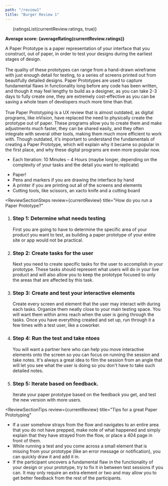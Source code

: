 ```yaml
---
path: "/review1"
title: "Burger Review 1"
---
```






<ReviewLayout pageTitle={props.pageContext.frontmatter.title} review={currentReview}>
  <SEO title={props.pageContext.frontmatter.title} />
  <ReviewSectionIntro>
    <p>
      <ul className="unstyled">
        {ratingsList(currentReview.ratings, true)}
      </ul>
    </p>
    <p><strong>Average score: {averageRating(currentReview.ratings)}</strong></p>
  </ReviewSectionIntro>

<ReviewSectionWhatIs review={currentReview} title="What is a Paper Prototype?">
  <p>
    A Paper Prototype is a paper representation of your interface that you
    construct, out of paper, in order to test your designs during the earliest
    stages of design.
    <br />
    <br />
    The quality of these prototypes can range from a hand-drawn wireframe with just
    enough detail for testing, to a series of screens printed out from beautifully
    detailed designs. Paper Prototypes are used to capture fundamental flaws in functionality
    long before any code has been written, and though it may feel lengthy to build
    as a designer, as you can take 2-3 days to fully create one, they are extremely
    cost-effective as you can be saving a whole team of developers much more time
    than that.
    <br />
    <br />
    True Paper Prototyping is a UX review that is almost outdated, as digital
    programs, like inVision, have replaced the need to physically create the
    prototype out of paper. These programs allow you to create them and make
    adjustments much faster, they can be shared easily, and they often integrate
    with several other tools, making them much more efficient to work with.
    Though outdated, it's important to understand the fundamentals of creating a
    Paper Prototype, which will explain why it became so popular in the first
    place, and why these digital programs are even more popular now.
  </p>
</ReviewSectionWhatIs>

<ReviewSectionNeeds title="What do you need for a Paper Prototype?">
  <ReviewSectionNeedsPartial type="time">
    <ul>
      <li>
        Each Iteration: 10 Minutes – 4 Hours (maybe longer, depending on the
        complexity of your tasks and the detail you want to replicate)
      </li>
    </ul>
  </ReviewSectionNeedsPartial>
  <ReviewSectionNeedsPartial type="materials">
    <ul>
      <li>Paper!</li>
      <li>Pens and markers if you are drawing the interface by hand</li>
      <li>A printer if you are printing out all of the screens and elements</li>
      <li>Cutting tools, like scissors, an xacto knife and a cutting board</li>
    </ul>
  </ReviewSectionNeedsPartial>
</ReviewSectionNeeds>

<ReviewSectionSteps
  review={currentReview}
  title="How do you run a Paper Prototype?"
>
  <ol>
    <li>
      <h3>Step 1: Determine what needs testing</h3>
      First you are going to have to determine the specific area of your product
      you want to test, as building a paper prototype of your entire site or app
      would not be practical.
    </li>
    <li>
      <h3>Step 2: Create tasks for the user</h3>
      Next you need to create specific tasks for the user to accomplish in your prototype.
      These tasks should represent what users will do in your live product and will
      also allow you to keep the prototype focused to only the areas that are affected
      by this task.
    </li>
    <li>
      <h3>Step 3: Create and test your interactive elements</h3>
      Create every screen and element that the user may interact with during each
      tasks. Organize them neatly close to your main testing space. You will want
      them within arms reach when the user is going through the tasks. Once you have
      everything created and set up, run through it a few times with a test user,
      like a coworker.
    </li>
    <li>
      <h3>Step 4: Run the test and take ntoes</h3>
      You will want a partner here who can help you move interactive elements onto
      the screen so you can focus on running the session and take notes. It's always
      a great idea to film the session from an angle that will let you see what the
      user is doing so you don't have to take such detailed notes.
    </li>
    <li>
      <h3>Step 5: Iterate based on feedback.</h3>
      Iterate your paper prototype based on the feedback you get, and test the new
      version with more users.
    </li>
  </ol>
</ReviewSectionSteps>

<ReviewSectionTips
  review={currentReview}
  title="Tips for a great Paper Prototyping"
>
  <ul>
    <li>
      If a user somehow strays from the flow and navigates to an entire area
      that you do not have prepped, make note of what happened and simply
      explain that they have strayed from the flow, or place a 404 page in front
      of them.
    </li>
    <li>
      While running a test and you come across a small element that is missing
      from your prototype (like an error message or notification), you can
      quickly draw it and add it in.
    </li>
    <li>
      If the participant uncovers a fundamental flaw in the functionality of
      your design or your prototype, try to fix it in between test sessions if
      you can. It may only require an extra element or two and may allow you to
      get better feedback from the rest of the participants.
    </li>
  </ul>
</ReviewSectionTips>

</ReviewLayout>
